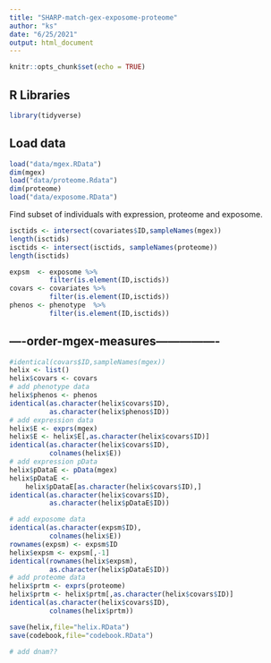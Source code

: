 ```yaml
---
title: "SHARP-match-gex-exposome-proteome"
author: "ks"
date: "6/25/2021"
output: html_document
---
```


```r
knitr::opts_chunk$set(echo = TRUE)
```

## R Libraries

```r
library(tidyverse)
```

## Load data
```r
load("data/mgex.RData")
dim(mgex)
load("data/proteome.Rdata")
dim(proteome)
load("data/exposome.RData")
```

Find subset of individuals with expression, proteome and exposome.

```r
isctids <- intersect(covariates$ID,sampleNames(mgex))
length(isctids)
isctids <- intersect(isctids, sampleNames(proteome))
length(isctids)

expsm  <- exposome %>%
          filter(is.element(ID,isctids))
covars <- covariates %>%
          filter(is.element(ID,isctids))
phenos <- phenotype  %>%
          filter(is.element(ID,isctids))
```

## ----order-mgex-measures----------------
```r
#identical(covars$ID,sampleNames(mgex))
helix <- list()
helix$covars <- covars
# add phenotype data
helix$phenos <- phenos
identical(as.character(helix$covars$ID),
          as.character(helix$phenos$ID))
# add expression data
helix$E <- exprs(mgex)
helix$E <- helix$E[,as.character(helix$covars$ID)]
identical(as.character(helix$covars$ID),
          colnames(helix$E))
# add expression pData
helix$pDataE <- pData(mgex)
helix$pDataE <- 
    helix$pDataE[as.character(helix$covars$ID),]
identical(as.character(helix$covars$ID),
          as.character(helix$pDataE$ID))

# add exposome data
identical(as.character(expsm$ID),
          colnames(helix$E))
rownames(expsm) <- expsm$ID
helix$expsm <- expsm[,-1]
identical(rownames(helix$expsm),
          as.character(helix$pDataE$ID))
# add proteome data
helix$prtm <- exprs(proteome)
helix$prtm <- helix$prtm[,as.character(helix$covars$ID)]
identical(as.character(helix$covars$ID),
          colnames(helix$prtm))

save(helix,file="helix.RData")
save(codebook,file="codebook.RData")

# add dnam??
```


